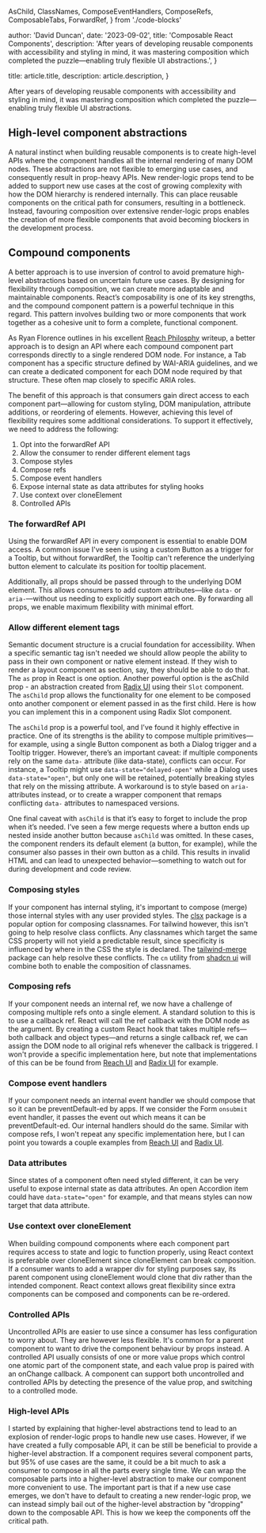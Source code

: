   AsChild,
  ClassNames,
  ComposeEventHandlers,
  ComposeRefs,
  ComposableTabs,
  ForwardRef,
} from './code-blocks'

  author: 'David Duncan',
  date: '2023-09-02',
  title: 'Composable React Components',
  description:
    'After years of developing reusable components with accessibility and styling in mind, it was mastering composition which completed the puzzle—enabling truly flexible UI abstractions.',
}

  title: article.title,
  description: article.description,
}


After years of developing reusable components with accessibility and styling in mind, it was mastering composition which completed the puzzle—enabling truly flexible UI abstractions.

## High-level component abstractions

A natural instinct when building reusable components is to create high-level APIs where the component handles all the internal rendering of many DOM nodes. These abstractions are not flexible to emerging use cases, and consequently result in prop-heavy APIs. New render-logic props tend to be added to support new use cases at the cost of growing complexity with how the DOM hierarchy is rendered internally. This can place reusable components on the critical path for consumers, resulting in a bottleneck. Instead, favouring composition over extensive render-logic props enables the creation of more flexible components that avoid becoming blockers in the development process.

## Compound components

A better approach is to use inversion of control to avoid premature high-level abstractions based on uncertain future use cases. By designing for flexibility through composition, we can create more adaptable and maintainable components. React’s composability is one of its key strengths, and the compound component pattern is a powerful technique in this regard. This pattern involves building two or more components that work together as a cohesive unit to form a complete, functional component.

As Ryan Florence outlines in his excellent [Reach Philosphy](https://gist.github.com/ryanflorence/e5c794e6093d16a69fa88d2112a292f7) writeup, a better approach is to design an API where each compound component part corresponds directly to a single rendered DOM node. For instance, a Tab component has a specific structure defined by WAI-ARIA guidelines, and we can create a dedicated component for each DOM node required by that structure. These often map closely to specific ARIA roles.

<ComposableTabs />

The benefit of this approach is that consumers gain direct access to each component part—allowing for custom styling, DOM manipulation, attribute additions, or reordering of elements. However, achieving this level of flexibility requires some additional considerations. To support it effectively, we need to address the following:

1. Opt into the forwardRef API
2. Allow the consumer to render different element tags
3. Compose styles
4. Compose refs
5. Compose event handlers
6. Expose internal state as data attributes for styling hooks
7. Use context over cloneElement
8. Controlled APIs

### The forwardRef API

Using the forwardRef API in every component is essential to enable DOM access. A common issue I've seen is using a custom Button as a trigger for a Tooltip, but without forwardRef, the Tooltip can't reference the underlying button element to calculate its position for tooltip placement.

Additionally, all props should be passed through to the underlying DOM element. This allows consumers to add custom attributes—like `data-` or `aria-`—without us needing to explicitly support each one. By forwarding all props, we enable maximum flexibility with minimal effort.

<ForwardRef />

### Allow different element tags

Semantic document structure is a crucial foundation for accessibility. When a specific semantic tag isn't needed we should allow people the ability to pass in their own component or native element instead. If they wish to render a layout component as section, say, they should be able to do that. The `as` prop in React is one option. Another powerful option is the asChild prop - an abstraction created from [Radix UI](https://www.radix-ui.com/primitives/docs/guides/composition) using their `Slot` component. The `asChild` prop allows the functionality for one element to be composed onto another component or element passed in as the first child. Here is how you can implement this in a component using Radix Slot component.

<AsChild />

The `asChild` prop is a powerful tool, and I’ve found it highly effective in practice. One of its strengths is the ability to compose multiple primitives—for example, using a single Button component as both a Dialog trigger and a Tooltip trigger. However, there’s an important caveat: if multiple components rely on the same `data-` attribute (like data-state), conflicts can occur. For instance, a Tooltip might use `data-state="delayed-open"` while a Dialog uses `data-state="open"`, but only one will be retained, potentially breaking styles that rely on the missing attribute. A workaround is to style based on `aria-` attributes instead, or to create a wrapper component that remaps conflicting `data-` attributes to namespaced versions.

One final caveat with `asChild` is that it’s easy to forget to include the prop when it’s needed. I’ve seen a few merge requests where a button ends up nested inside another button because `asChild` was omitted. In these cases, the component renders its default element (a button, for example), while the consumer also passes in their own button as a child. This results in invalid HTML and can lead to unexpected behavior—something to watch out for during development and code review.

### Composing styles

If your component has internal styling, it's important to compose (merge) those internal styles with any user provided styles. The [clsx](https://github.com/lukeed/clsx) package is a popular option for composing classnames. For tailwind however, this isn't going to help resolve class conflicts. Any classnames which target the same CSS property will not yield a predictable result, since specificity is influenced by where in the CSS the style is declared. The [tailwind-merge](https://github.com/dcastil/tailwind-merge) package can help resolve these conflicts. The `cn` utility from [shadcn ui](https://ui.shadcn.com/) will combine both to enable the composition of classnames.

<ClassNames />

### Composing refs

If your component needs an internal ref, we now have a challenge of composing multiple refs onto a single element. A standard solution to this is to use a callback ref. React will call the ref callback with the DOM node as the argument. By creating a custom React hook that takes multiple refs—both callback and object types—and returns a single callback ref, we can assign the DOM node to all original refs whenever the callback is triggered. I won't provide a specific implementation here, but note that implementations of this can be be found from [Reach UI](https://github.com/reach/reach-ui/blob/dev/packages/utils/src/compose-refs.ts) and [Radix UI](https://github.com/radix-ui/primitives/tree/main/packages/react/compose-refs) for example.

<ComposeRefs />

### Compose event handlers

If your component needs an internal event handler we should compose that so it can be preventDefault-ed by apps. If we consider the Form `onsubmit` event handler, it passes the event out which means it can be preventDefault-ed. Our internal handlers should do the same. Similar with compose refs, I won't repeat any specific implementation here, but I can point you towards a couple examples from [Reach UI](https://github.com/reach/reach-ui/blob/dev/packages/utils/src/compose-event-handlers.ts) and [Radix UI](https://github.com/radix-ui/primitives/blob/main/packages/core/primitive/src/primitive.tsx).

<ComposeEventHandlers />

### Data attributes

Since states of a component often need styled different, it can be very useful to expose internal state as data attributes. An open Accordion item could have `data-state="open"` for example, and that means styles can now target that data attribute.

### Use context over cloneElement

When building compound components where each component part requires access to state and logic to function properly, using React context is preferable over cloneElement since cloneElement can break composition. If a consumer wants to add a wrapper div for styling purposes say, its parent component using cloneElement would clone that div rather than the intended component. React context allows great flexibility since extra components can be composed and components can be re-ordered.

### Controlled APIs

Uncontrolled APIs are easier to use since a consumer has less configuration to worry about. They are however less flexible. It's common for a parent component to want to drive the component behaviour by props instead. A controlled API usually consists of one or more value props which control one atomic part of the component state, and each value prop is paired with an onChange callback. A component can support both uncontrolled and controlled APIs by detecting the presence of the value prop, and switching to a controlled mode.

### High-level APIs

I started by explaining that higher-level abstractions tend to lead to an explosion of render-logic props to handle new use cases. However, if we have created a fully composable API, it can be still be beneficial to provide a higher-level abstraction. If a component requires several component parts, but 95% of use cases are the same, it could be a bit much to ask a consumer to compose in all the parts every single time. We can wrap the composable parts into a higher-level abstraction to make our component more convenient to use. The important part is that if a new use case emerges, we don't have to default to creating a new render-logic prop, we can instead simply bail out of the higher-level abstraction by "dropping" down to the composable API. This is how we keep the components off the critical path.
